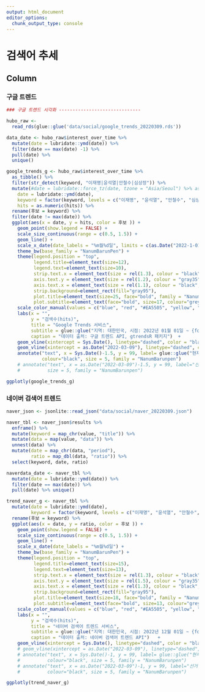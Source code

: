 ```yaml
---
output: html_document
editor_options: 
  chunk_output_type: console
---
```

검색어 추세
=================================================================================================


Column {.tabset .tabset-fade}
-------------------------------------------------------------------------------

### 구글 트렌드


```r

### 구글 트렌드 시각화 ------------------------------

hubo_raw <-
  read_rds(glue::glue('data/social/google_trends_20220309.rds'))

data_date <- hubo_raw$interest_over_time %>%
  mutate(date = lubridate::ymd(date)) %>%
  filter(date == max(date) -1) %>%
  pull(date) %>%
  unique()

google_trends_g <- hubo_raw$interest_over_time %>%
  as_tibble() %>%
  filter(str_detect(keyword, "이재명|윤석열|안철수|심상정")) %>%
  mutate(#date = lubridate::force_tz(date, tzone = "Asia/Seoul") %>% as.Date(),
    date = lubridate::ymd(date),
    keyword = factor(keyword, levels = c("이재명", "윤석열", "안철수", "심상정", "김건희")),
    hits = as.numeric(hits)) %>%
  rename(후보 = keyword) %>%
  filter(date != max(date)) %>%
  ggplot(aes(x = date, y = hits, color = 후보 )) +
    geom_point(show.legend = FALSE) +
    scale_size_continuous(range = c(0.5, 1.5)) +
    geom_line() +
    scale_x_date(date_labels = "%m월%d일", limits = c(as.Date("2022-1-01"), as.Date("2022-03-09"))) +
    theme_bw(base_family = "NanumBarunPen") +
    theme(legend.position = "top",
          legend.title=element_text(size=12),
          legend.text=element_text(size=10),
          strip.text.x = element_text(size = rel(1.3), colour = "black", family = "NanumMyeongjo", face="bold"),
          axis.text.y = element_text(size = rel(1.2), colour = "gray35", family = "NanumBarunpen", face="bold"),
          axis.text.x = element_text(size = rel(1.1), colour = "black", family = "NanumBarunpen", face="bold"),
          strip.background=element_rect(fill="gray95"),
          plot.title=element_text(size=25, face="bold", family = "NanumBarunpen"),
          plot.subtitle=element_text(face="bold", size=17, colour="grey10", family = "NanumBarunpen"))  +
    scale_color_manual(values = c("blue", "red", "#EA5505", "yellow", "black")) +
    labs(x = "",
         y = "검색수(hits)",
         title = "Google Trends 서비스",
         subtitle = glue::glue("지역: 대한민국, 시점: 2022년 01월 01일 ~ {format(data_date, '%Y년 %m월 %d일')}"),
         caption = "데이터 출처: 구글 트렌드 API, gtrendsR 패키지")  +
    geom_vline(xintercept = Sys.Date(), linetype="dashed", color = "black") +
    geom_vline(xintercept = as.Date("2022-03-09"), linetype="dashed", color = "black") +
    annotate("text", x = Sys.Date()-1.5, y = 99, label= glue::glue("현재:\n{format(Sys.Date(), '%m월%d일')}"),
             colour="black", size = 5, family = "NanumBarunpen")
    # annotate("text", x = as.Date("2022-03-09")-1.5, y = 99, label="선거일:\n 3월 9일", colour="black",
    #          size = 5, family = "NanumBarunpen")

ggplotly(google_trends_g)

```

### 네이버 검색어 트렌드

```r
naver_json <- jsonlite::read_json("data/social/naver_20220309.json")

naver_tbl <- naver_json$results %>%
  enframe() %>%
  mutate(keyword = map_chr(value, "title")) %>%
  mutate(data = map(value, "data")) %>%
  unnest(data) %>%
  mutate(date = map_chr(data, "period"),
         ratio = map_dbl(data, "ratio")) %>%
  select(keyword, date, ratio)

naverdata_date <- naver_tbl %>%
  mutate(date = lubridate::ymd(date)) %>%
  filter(date == max(date)) %>%
  pull(date) %>% unique()

trend_naver_g <- naver_tbl %>%
  mutate(date = lubridate::ymd(date),
         keyword = factor(keyword, levels = c("이재명", "윤석열", "안철수", "심상정", "김건희"))) %>%
  rename(후보 = keyword) %>%
  ggplot(aes(x = date, y = ratio, color = 후보 )) +
    geom_point(show.legend = FALSE) +
    scale_size_continuous(range = c(0.5, 1.5)) +
    geom_line() +
    scale_x_date(date_labels = "%m월%d일") +
    theme_bw(base_family = "NanumBarunPen") +
    theme(legend.position = "top",
          legend.title=element_text(size=15),
          legend.text=element_text(size=13),
          strip.text.x = element_text(size = rel(1.3), colour = "black", family = "NanumMyeongjo", face="bold"),
          axis.text.y = element_text(size = rel(1.5), colour = "gray35", family = "NanumBarunpen", face="bold"),
          axis.text.x = element_text(size = rel(1.3), colour = "black", family = "NanumBarunpen", face="bold"),
          strip.background=element_rect(fill="gray95"),
          plot.title=element_text(size=18, face="bold", family = "NanumBarunpen"),
          plot.subtitle=element_text(face="bold", size=13, colour="grey10", family = "NanumBarunpen"))  +
    scale_color_manual(values = c("blue", "red", "#EA5505", "yellow", "black")) +
    labs(x = "",
         y = "검색수(hits)",
         title = "네이버 검색어 트렌드 서비스",
         subtitle = glue::glue("지역: 대한민국, 시점: 2022년 12월 01일 ~ {format(naverdata_date, '%Y년 %m월 %d일')}"),
         caption = "데이터 출처: 네이버 검색어 트렌드 API")   +
    geom_vline(xintercept = Sys.Date(), linetype="dashed", color = "black") 
    # geom_vline(xintercept = as.Date("2022-03-09"), linetype="dashed", color = "black") +
    # annotate("text", x = Sys.Date()-1, y = 99, label= glue::glue("현재:\n{format(Sys.Date(), '%m월%d일')}"),
    #          colour="black", size = 5, family = "NanumBarunpen") 
    # annotate("text", x = as.Date("2022-03-09")-1, y = 99, label="선거일:\n3월 9일",
    #          colour="black", size = 5, family = "NanumBarunpen")

ggplotly(trend_naver_g)
```
